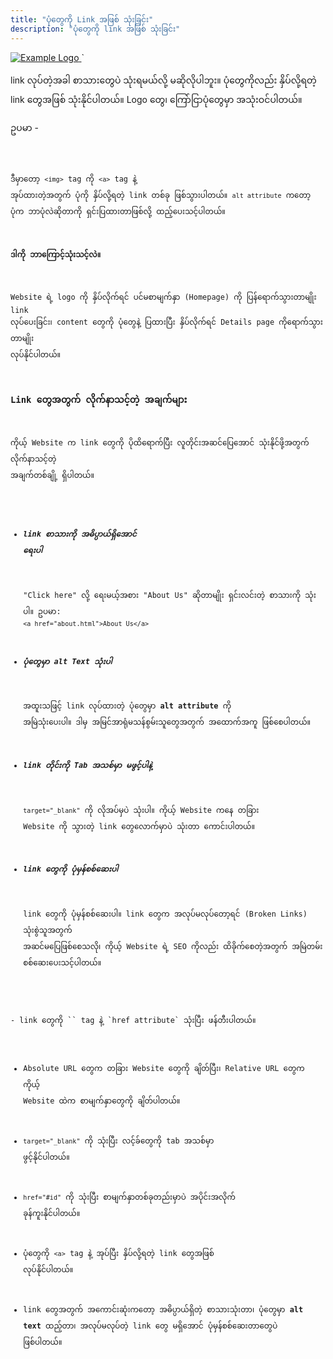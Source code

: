 ```yaml
---
title: "ပုံတွေကို Link အဖြစ် သုံးခြင်း"
description: "ပုံတွေကို link အဖြစ် သုံးခြင်း"
---
```



<a href="https://www.example.com">
  <img src="logo.jpg" alt="Example Logo">
</a>
`

link လုပ်တဲ့အခါ စာသားတွေပဲ သုံးရမယ်လို့ မဆိုလိုပါဘူး။ ပုံတွေကိုလည်း နှိပ်လို့ရတဲ့ link တွေအဖြစ် သုံးနိုင်ပါတယ်။ Logo တွေ၊ ကြော်ငြာပုံတွေမှာ အသုံးဝင်ပါတယ်။

ဥပမာ -

<Code title="HTML" lang="html" code={imgLink} />

ဒီမှာတော့ `<img>` tag ကို `<a>` tag နဲ့ အုပ်ထားတဲ့အတွက် ပုံကို နှိပ်လို့ရတဲ့ link တစ်ခု ဖြစ်သွားပါတယ်။ `alt attribute` ကတော့ ပုံက ဘာပုံလဲဆိုတာကို ရှင်းပြထားတာဖြစ်လို့ ထည့်ပေးသင့်ပါတယ်။

#### ဒါကို ဘာကြောင့်သုံးသင့်လဲ။

Website ရဲ့ logo ကို နှိပ်လိုက်ရင် ပင်မစာမျက်နှာ (Homepage) ကို ပြန်ရောက်သွားတာမျိုး link လုပ်ပေးခြင်း၊ content တွေကို ပုံတွေနဲ့ ပြထားပြီး နှိပ်လိုက်ရင် Details page ကိုရောက်သွားတာမျိုး လုပ်နိုင်ပါတယ်။

### Link တွေအတွက် လိုက်နာသင့်တဲ့ အချက်များ
ကိုယ့် Website က link တွေကို ပိုထိရောက်ပြီး လူတိုင်းအဆင်ပြေအောင် သုံးနိုင်ဖို့အတွက် လိုက်နာသင့်တဲ့ အချက်တစ်ချို့ ရှိပါတယ်။

- ##### link စာသားကို အဓိပ္ပာယ်ရှိအောင် ရေးပါ
    "Click here" လို့ ရေးမယ့်အစား "About Us" ဆိုတာမျိုး ရှင်းလင်းတဲ့ စာသားကို သုံးပါ။
    ဥပမာ: `<a href="about.html">About Us</a>`

- ##### ပုံတွေမှာ alt Text သုံးပါ
    အထူးသဖြင့် link လုပ်ထားတဲ့ ပုံတွေမှာ **alt attribute** ကို အမြဲသုံးပေးပါ။ ဒါမှ အမြင်အာရုံမသန်စွမ်းသူတွေအတွက် အထောက်အကူ ဖြစ်စေပါတယ်။

- ##### link တိုင်းကို Tab အသစ်မှာ မဖွင့်ပါနဲ့
    `target="_blank"` ကို လိုအပ်မှပဲ သုံးပါ။ ကိုယ့် Website ကနေ တခြား Website ကို သွားတဲ့ link တွေလောက်မှာပဲ သုံးတာ ကောင်းပါတယ်။

- ##### link တွေကို ပုံမှန်စစ်ဆေးပါ
    link တွေကို ပုံမှန်စစ်ဆေးပါ။
    link တွေက အလုပ်မလုပ်တော့ရင် (Broken Links) သုံးစွဲသူအတွက် အဆင်မပြေဖြစ်စေသလို၊ ကိုယ့် Website ရဲ့ SEO ကိုလည်း ထိခိုက်စေတဲ့အတွက် အမြဲတမ်း စစ်ဆေးပေးသင့်ပါတယ်။


<Aside title="အကျဉ်းချုပ်" type='tip'>
- link တွေကို `<a>` tag နဲ့ `href attribute` သုံးပြီး ဖန်တီးပါတယ်။

- Absolute URL တွေက တခြား Website တွေကို ချိတ်ပြီး၊ Relative URL တွေက ကိုယ့် Website ထဲက စာမျက်နှာတွေကို ချိတ်ပါတယ်။

- `target="_blank"` ကို သုံးပြီး လင့်ခ်တွေကို tab အသစ်မှာ ဖွင့်နိုင်ပါတယ်။

- `href="#id"` ကို သုံးပြီး စာမျက်နှာတစ်ခုတည်းမှာပဲ အပိုင်းအလိုက် ခုန်ကူးနိုင်ပါတယ်။

- ပုံတွေကို `<a>` tag နဲ့ အုပ်ပြီး နှိပ်လို့ရတဲ့ link တွေအဖြစ် လုပ်နိုင်ပါတယ်။

- link တွေအတွက် အကောင်းဆုံးကတော့ အဓိပ္ပာယ်ရှိတဲ့ စာသားသုံးတာ၊ ပုံတွေမှာ **alt text** ထည့်တာ၊ အလုပ်မလုပ်တဲ့ link တွေ မရှိအောင် ပုံမှန်စစ်ဆေးတာတွေပဲ ဖြစ်ပါတယ်။
</Aside>